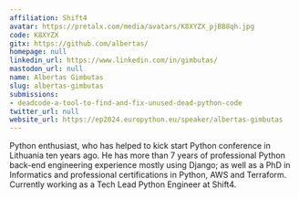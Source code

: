 ```yaml
---
affiliation: Shift4
avatar: https://pretalx.com/media/avatars/K8XYZX_pjBB8qh.jpg
code: K8XYZX
gitx: https://github.com/albertas/
homepage: null
linkedin_url: https://www.linkedin.com/in/gimbutas/
mastodon_url: null
name: Albertas Gimbutas
slug: albertas-gimbutas
submissions:
- deadcode-a-tool-to-find-and-fix-unused-dead-python-code
twitter_url: null
website_url: https://ep2024.europython.eu/speaker/albertas-gimbutas
---
```


Python enthusiast, who has helped to kick start Python conference in Lithuania ten years ago. He has more than 7 years of professional Python back-end engineering experience mostly using Django; as well as a PhD in Informatics and professional certifications in Python, AWS and Terraform. Currently working as a Tech Lead Python Engineer at Shift4.
